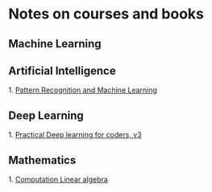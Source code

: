 = Notes on courses and books=

== Machine Learning ==


== Artificial Intelligence== 
1. [[Pattern Recognition and Machine Learning]]

== Deep Learning==
1. [[Practical Deep learning for coders, v3]]

== Mathematics ==
1. [[Computation Linear algebra]]
